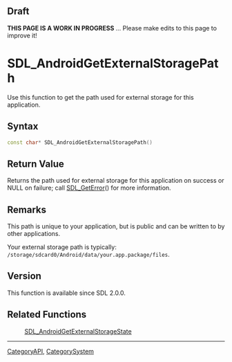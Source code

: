 == Draft ==

'''THIS PAGE IS A WORK IN PROGRESS''' ... Please make edits to this page to improve it!


<!-- #*^*^*^*^*See http://wiki.libsdl.org/moin.cgi/SGFunctions for details on editing this page*^*^*^*^* -->


= SDL_AndroidGetExternalStoragePath =
Use this function to get the path used for external storage for this application.




== Syntax ==
<syntaxhighlight lang='c++'>
const char* SDL_AndroidGetExternalStoragePath()
</syntaxhighlight>


== Return Value ==
Returns the path used for external storage for this application on success or NULL on failure; call [[SDL_GetError]]() for more information.



== Remarks ==
This path is unique to your application, but is public and can be written to by other applications.

Your external storage path is typically: <code>/storage/sdcard0/Android/data/your.app.package/files</code>.

== Version ==
This function is available since SDL 2.0.0.

== Related Functions ==
:[[SDL_AndroidGetExternalStorageState]]

----
[[CategoryAPI]], [[CategorySystem]]
<!-- #See the Style Guide for instructions on editing the footer. -->
